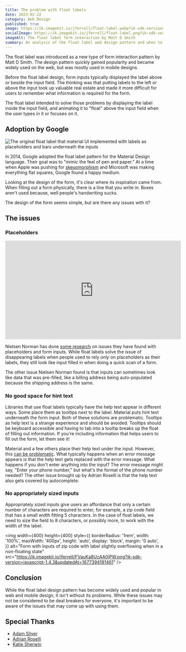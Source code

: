 ```yaml
---
title: The problem with float labels
date: 2023-02-22
category: Web Design
published: true
image: https://ik.imagekit.io/jferrell/float-label.webp?ik-sdk-version=javascript-1.4.3&updatedAt=1677393939300
socialImage: https://ik.imagekit.io/jferrell/float-label.png?ik-sdk-version=javascript-1.4.3&updatedAt=1677393939145
imageAlt: The float label form interaction by Matt D Smith
summary: An analysis of the float label web design pattern and when to use.
---
```


The float label was introduced as a new type of form interaction pattern by Matt D Smith. The design pattern quickly gained popularity and became widely used on the web, but was mostly used in mobile designs.

Before the float label design, form inputs typically displayed the label above or beside the input field. The thinking was that putting labels to the left or above the input took up valuable real estate and made it more difficult for users to remember what information is required for the form.

The float label intended to solve those problems by displaying the label inside the input field, and animating it to "float" above the input field when the user types in it or focuses on it.

## Adoption by Google

![The original float label that material UI implemented with labels as placeholders and bars underneath the inputs](https://ik.imagekit.io/jferrell/xvp5hv3imi3t5em6e4yi.png?ik-sdk-version=javascript-1.4.3&updatedAt=1677394191422)

In 2014, Google adopted the float label pattern for the Material Design language. Their goal was to "mimic the feel of pen and paper." At a time when Apple was pushing for [skeuomorphism](https://www.interaction-design.org/literature/topics/skeuomorphism) and Microsoft was making everything flat squares, Google found a happy medium.

Looking at the design of the form, it's clear where its inspiration came from. When filling out a form physically, there is a line that you write in. Boxes aren't used because, well people's handwriting sucks.

The design of the form seems simple, but are there any issues with it?

## The issues

### Placeholders

<iframe
  width="560"
  height="315"
  src="https://www.youtube.com/embed/jrigp2L-P-0?start=91"
  title="YouTube embedded video of Placeholders in Form Fields are Harmful by Nielsen Norman Group"
  frameBorder="0"
  allow="accelerometer; autoplay; clipboard-write; encrypted-media; gyroscope; picture-in-picture; web-share"
  allowFullScreen
  style={{
    width: '100%',
    height: '315px',
  }}
></iframe>

Nielsen Norman has done [some research](https://www.nngroup.com/articles/form-design-placeholders/) on issues they have found with
placeholders and form inputs. While float labels solve the issue of disappearing labels when people used to rely _only_ on placeholders
as their labels, they still look like input filled in when doing a quick scan of a form.

The other issue Nielsen Norman found is that inputs can sometimes look like data that was pre-filled, like a billing address being auto-populated because the shipping address is the same.

### No good space for hint text

Libraries that use float labels typically have the help text appear in different ways. Some place them as tooltips next to the label. Material puts hint text underneath the form input. Both of these solutions are problematic. Tooltips as help text is a strange experience and should be avoided. Tooltips should be keyboard accessible and having to tab into a tooltip breaks up the float of filling out information. If you're including information that helps users to fill out the form, let them see it!

Material and a few others place their help text under the input. However, this [can be problematic](https://adrianroselli.com/2017/01/avoid-messages-under-fields.html). What typically happens when an error message appears is that the help text gets replaced with the error message. What happens if you don't enter anything into the input? The error message might say, "Enter your phone number," but what's the format of the phone number needed? The other issue brought up by Adrian Roselli is that the help text also gets covered by autocomplete.

### No appropriately sized inputs

Appropriately sized inputs give users an affordance that only a certain number of characters are required to enter, for example, a zip code field that has a small width fitting 5 characters. In the case of float labels, we need to size the field to 8 characters, or possibly more, to work with the width of the label.

<img
  width={400}
  height={400}
  style={{
    borderRadius: '1rem',
    width: '100%',
    maxWidth: '400px',
    height: 'auto',
    display: 'block',
    margin: '0 auto',
  }}
  alt="Form with inputs of zip code with label slightly overflowing when in a non-floating state"
  src="https://ik.imagekit.io/jferrell/FVauKa8UcAA0jPW.png?ik-sdk-version=javascript-1.4.3&updatedAt=1677394191461"
/>

## Conclusion

While the float label design pattern has become widely used and popular in web and mobile design, it isn't without its problems. While these issues may not be considered to be deal breakers for everyone, it's important to be aware of the issues that may come up with using them.

## Special Thanks

- [Adam Silver](https://adamsilver.io/)
- [Adrian Roselli](https://adrianroselli.com/)
- [Katie Sherwin](https://www.nngroup.com/articles/author/katie-sherwin/)
